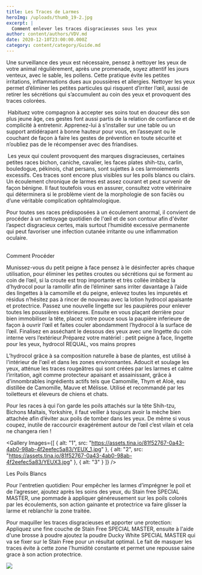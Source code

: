 ```yaml
---
title: Les Traces de Larmes
heroImg: /uploads/thumb_19-2.jpg
excerpt: |
  Comment enlever les traces disgracieuses sous les yeux
author: content/authors/VDV.md
date: 2020-12-10T23:00:00.000Z
category: content/category/Guide.md
---
```


<BlockImgText position="left" src="/uploads/FullSizeRender[18441]-2.jpg">
  Une surveillance des yeux est nécessaire, pensez à nettoyer les yeux de votre animal régulièrement, après une promenade, soyez attentif les jours venteux, avec le sable, les pollens. Cette pratique évite les petites irritations, inflammations dues aux poussières et allergies. Nettoyer les yeux permet d’éliminer les petites particules qui risquent d’irriter l’œil, aussi de retirer les sécrétions qui s’accumulent au coin des yeux et provoquent des traces colorées.

   Habituez votre compagnon à accepter ses soins tout en douceur dès son plus jeune âge, ces gestes font aussi partis de la relation de confiance et de complicité à entretenir. Apprenez-lui à s’installer sur une table ou un support antidérapant à bonne hauteur pour vous, en l’asseyant ou le couchant de façon à faire les gestes de prévention en toute sécurité et n’oubliez pas de le récompenser avec des friandises.  

   Les yeux qui coulent provoquent des marques disgracieuses, certaines petites races bichon, caniche, cavalier, les faces plates shih-tzu, carlin, bouledogue, pékinois, chat persans, sont sujettes à ces larmoiements excessifs. Ces traces sont encore plus visibles sur les poils blancs ou clairs. Un écoulement chronique de larmes est assez courant et peut survenir de façon bénigne. Il faut toutefois vous en assurer, consultez votre vétérinaire qui déterminera si le problème vient de la morphologie de son faciès ou d’une véritable complication ophtalmologique.
</BlockImgText>

Pour toutes ses races prédisposées à un écoulement anormal, il convient de procéder à un nettoyage quotidien de l'œil et de son contour afin d'éviter l’aspect disgracieux certes, mais surtout l’humidité excessive permanente qui peut favoriser une infection cutanée irritante ou une inflammation oculaire.                                                                                                                                                                                    

Comment Procéder

Munissez-vous du petit peigne à face pensez à le désinfecter après chaque utilisation, pour éliminer les petites croutes ou sécrétions qui se forment au coin de l’œil, si la croute est trop importante et très collée imbibez la d’hydrocol pour la ramollir afin de l’éliminer sans irriter davantage à l’aide des lingettes à la camomille et du peigne, enlevez toutes les impuretés et résidus n’hésitez pas à rincer de nouveau avec la lotion hydrocol apaisante et protectrice. Passez une nouvelle lingette sur les paupières pour enlever toutes les poussières extérieures. Ensuite en vous plaçant derrière pour bien immobiliser la tête, placez votre pouce sous la paupière inferieure de façon à ouvrir l’œil et faites couler abondamment l’hydrocol à la surface de l’œil. Finalisez en asséchant le dessous des yeux avec une lingette du coin interne vers l’extérieur.Préparez votre matériel : petit peigne à face, lingette pour les yeux, hydrocol REQUAL, vos mains propres

L’hydrocol grâce à sa composition naturelle à base de plantes, est utilisé à l'intérieur de l'œil et dans les zones environnantes. Adoucit et soulage les yeux, atténue les traces rougeâtres qui sont créées par les larmes et calme l’irritation, agit comme protecteur apaisant et assainissant, grâce à d'innombrables ingrédients actifs tels que Camomille, Thym et Aloè, eau distillée de Camomille, Mauve et Mélisse. Utilisé et recommandé par les toiletteurs et éleveurs de chiens et chats.

Pour les races à qui l’on garde les poils attachés sur la tête Shih-tzu, Bichons Maltais, Yorkshire, il faut veiller à toujours avoir la mèche bien attachée afin d’éviter aux poils de tomber dans les yeux. De même si vous coupez, inutile de raccourcir exagérément autour de l’œil c’est vilain et cela ne changera rien !   

<Gallery
  Images={[
    {
      alt: "1",
      src: "https://assets.tina.io/81f52767-0a43-4ab0-98ab-4f2eefec5a83/YEUX_1.jpg"
    },
    {
      alt: "2",
      src: "https://assets.tina.io/81f52767-0a43-4ab0-98ab-4f2eefec5a83/YEUX3.jpg"
    },
    { alt: "3" }
  ]}
/>

Les Poils Blancs

Pour l'entretien quotidien: Pour empêcher les larmes d’imprégner le poil et de l’agresser, ajoutez après les soins des yeux, du Stain free SPECIAL MASTER, une pommade à appliquer généreusement sur les poils colorés par les écoulements, son action gainante et protectrice va faire glisser la larme et reblanchir la zone traitée.

Pour maquiller les traces disgracieuses et apporter une protection:  Appliquez une fine couche de Stain Free SPECIAL MASTER, ensuite à l'aide d'une brosse à poudre ajoutez la poudre Ducky White SPECIAL MASTER qui va se fixer sur le Stain Free pour un résultat optimal. Le fait de masquer les traces évite à cette zone l'humidité constante et permet une repousse saine grace à son action protectrice. 

![](/uploads/YEUX.jpg)

<Youtube id="-Lr-BBwKFE8" />

                                  
